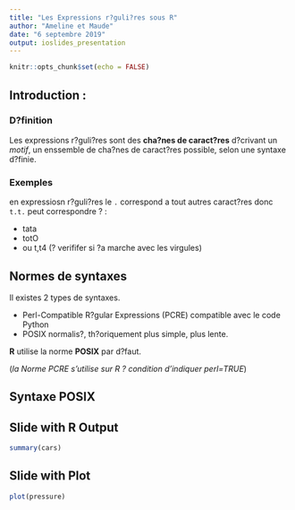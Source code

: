 ```yaml
---
title: "Les Expressions r?guli?res sous R"
author: "Ameline et Maude"
date: "6 septembre 2019"
output: ioslides_presentation
---
```


```r
knitr::opts_chunk$set(echo = FALSE)
```

## Introduction :

### D?finition
Les expressions r?guli?res sont des **cha?nes de caract?res** d?crivant un *motif*, un enssemble de cha?nes de caract?res possible, selon une syntaxe d?finie.  

### Exemples

en expressiosn r?guli?res le `.` correspond a tout autres caract?res donc `t.t.` peut correspondre ? :

- tata
- totO
- ou  t,t4 (? verififer si ?a marche avec les virgules)

## Normes de syntaxes
Il existes 2 types de syntaxes.

- Perl-Compatible R?gular Expressions (PCRE) compatible avec le code Python
- POSIX normalis?, th?oriquement plus simple, plus lente.

**R** utilise la norme **POSIX** par d?faut.

(*la Norme PCRE s'utilise sur R ? condition d'indiquer perl=TRUE*)

## Syntaxe POSIX



## Slide with R Output

```r
summary(cars)
```

## Slide with Plot

```r
plot(pressure)
```


